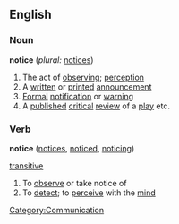 ==English==

===Noun===
'''notice'''  (''plural:'' [[notices]])
# The act of [[observing]]; [[perception]]
# A [[written]] or [[printed]] [[announcement]]
# [[Formal]] [[notification]] or [[warning]]
# A [[publish]]ed [[critical]] [[review]] of a [[play]] etc.

===Verb===
'''notice'''  ([[notices]], [[noticed]], [[noticing]])

[[transitive]]
# To [[observe]] or take notice of
# To [[detect]]; to [[perceive]] with the [[mind]]

[[Category:Communication]]